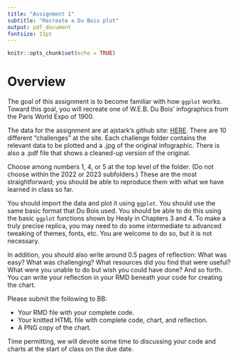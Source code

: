 ```yaml
---
title: "Assignment 1"
subtitle: "Recreate a Du Bois plot"
output: pdf_document
fontsize: 11pt
---
```


```r
knitr::opts_chunk$set(echo = TRUE)
```

\setlength{\parskip}{1.5em}

# Overview

The goal of this assignment is to become familiar with how `ggplot` works. Toward this goal, you will recreate one of W.E.B. Du Bois' infographics from the Paris World Expo of 1900.

The data for the assignment are at ajstark's github site: [HERE](https://github.com/ajstarks/dubois-data-portraits/tree/master/challenge). There are 10 different "challenges" at the site. Each challenge folder contains the relevant data to be plotted and a .jpg of the original infographic. There is also a .pdf file that shows a cleaned-up version of the original.

Choose among numbers 1, 4, or 5 at the top level of the folder. (Do not choose within the 2022 or 2023 subfolders.) These are the most straightforward; you should be able to reproduce them with what we have learned in class so far. 

You should import the data and plot it using `ggplot`. You should use the same basic format that Du Bois used. You should be able to do this using the basic `ggplot` functions shown by Healy in Chapters 3 and 4. To make a truly precise replica, you may need to do some intermediate to advanced tweaking of themes, fonts, etc. You are welcome to do so, but it is not necessary.

In addition, you should also write around 0.5 pages of reflection: What was easy? What was challenging? What resources did you find that were useful? What were you unable to do but wish you could have done? And so forth. You can write your reflection in your RMD beneath your code for creating the chart.

Please submit the following to BB: \vspace{-1em}

- Your RMD file with your complete code.
- Your knitted HTML file with complete code, chart, and reflection.
- A PNG copy of the chart. \vspace{-1em}

Time permitting, we will devote some time to discussing your code and charts at the start of class on the due date.
